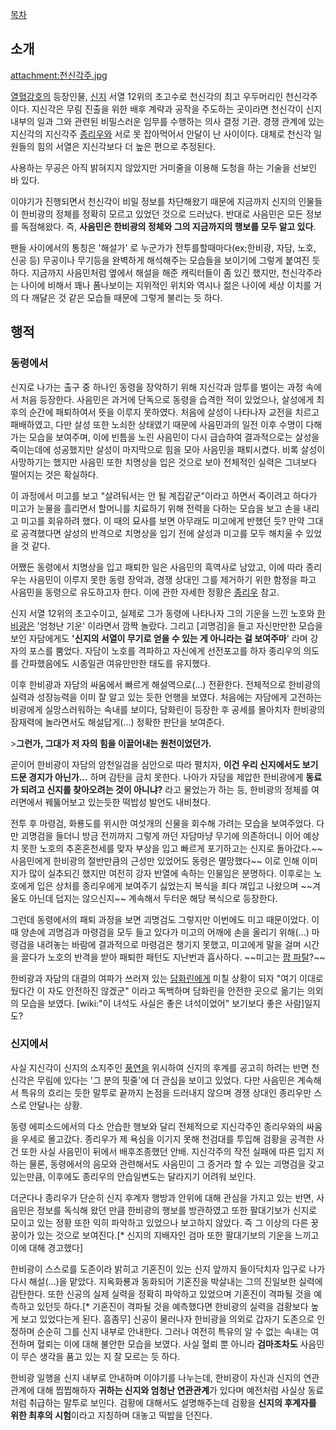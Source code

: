 [[목차]]
== 소개 == 
attachment:천신각주.jpg

[[열혈강호]]의 등장인물, [[신지]] 서열 12위의 초고수로 천신각의 최고 우두머리인 천신각주이다. 지신각은 무림 진출을 위한 배후 계략과 공작을 주도하는 곳이라면 천신각이 신지 내부의 일과 그와 관련된 비밀스러운 임무를 수행하는 의사 결정 기관. 경쟁 관계에 있는 지신각의 지신각주 [[종리우]]와 서로 못 잡아먹어서 안달이 난 사이이다. 대체로 천신각 일원들의 힘의 서열은 지신각보다 더 높은 편으로 추정된다. 

사용하는 무공은 아직 밝혀지지 않았지만 거미줄을 이용해 도청을 하는 기술을 선보인 바 있다. 

이야기가 진행되면서 천신각이 비밀 정보를 차단해왔기 때문에 지금까지 신지의 인물들이 한비광의 정체를 정확히 모르고 있었던 것으로 드러났다. 반대로 사음민은 모든 정보를 독점해왔다. 즉, '''사음민은 한비광의 정체와 그의 지금까지의 행보를 모두 알고 있다'''.

팬들 사이에서의 통칭은 '해설가' 로 누군가가 전투를할때마다(ex;한비광, 자담, 노호, 신공 등) 무공이나 무기등을 완벽하게 해석해주는 모습들을 보이기에 그렇게 붙여진 듯 하다. 지금까지 사음민처럼 옆에서 해설을 해준 캐릭터들이 좀 있긴 했지만, 천신각주라는 나이에 비해서 꽤나 폼나보이는 지위적인 위치와 역시나 젊은 나이에 세상 이치를 거의 다 깨달은 것 같은 모습들 때문에 그렇게 불리는 듯 하다. 

== 행적 ==
=== 동령에서 === 
신지로 나가는 출구 중 하나인 동령을 장악하기 위해 지신각과 암투를 벌이는 과정 속에서 처음 등장한다. 
사음민은 과거에 단독으로 동령을 습격한 적이 있었으나, 살성에게 최후의 순간에 패퇴하여서 뜻을 이루지 못하였다. 처음에 살성이 나타나자 교전을 치르고 패배하였고, 다만 살성 또한 노쇠한 상태였기 때문에 사음민과의 일전 이후 수명이 다해가는 모습을 보여주며, 이에 빈틈을 노린 사음민이 다시 급습하여 결과적으로는 살성을 죽이는데에 성공했지만 살성이 마지막으로 힘을 모아 사음민을 패퇴시켰다. 비록 살성이 사망하기는 했지만 사음민 또한 치명상을 입은 것으로 보아 전체적인 실력은 그녀보다 떨어지는 것은 확실하다.

이 과정에서 미고를 보고 "살려둬서는 안 될 계집같군"이라고 하면서 죽이려고 하다가 미고가 눈물을 흘리면서 할머니를 치료하기 위해 전력을 다하는 모습을 보고 손을 내리고 미고를 회유하려 했다. 이 때의 묘사를 보면 아무래도 미고에게 반했던 듯? 만약 그대로 공격했다면 살성의 반격으로 치명상을 입기 전에 살성과 미고를 모두 해치울 수 있었을 것 같다.

어쨌든 동령에서 치명상을 입고 패퇴한 일은 사음민의 흑역사로 남았고, 이에 따라 종리우는 사음민이 이루지 못한 동령 장악과, 경쟁 상대인 그를 제거하기 위한 함정을 파고 사음민을 동령으로 유도하고자 한다. 이에 관한 자세한 정황은 [[종리우]] 참고.

신지 서열 12위의 초고수이고, 실제로 그가 동령에 나타나자 그의 기운을 느낀 노호와 [[한비광]]은 '엄청난 기운' 이라면서 깜짝 놀랐다. 그리고 [괴명검]을 들고 자신만만한 모습을 보인 자담에게도 ''''신지의 서열이 무기로 얻을 수 있는 게 아니라는 걸 보여주마'''' 라며 강자의 포스를 뿜었다. 자담이 노호를 격파하고 자신에게 선전포고를 하자 종리우의 의도를 간파했음에도 시종일관 여유만만한 태도를 유지했다.

이후 한비광과 자담의 싸움에서 빠르게 해설역으로(...) 전환한다. 전체적으로 한비광의 실력과 성장능력을 이미 잘 알고 있는 듯한 언행을 보였다. 처음에는 자담에게 고전하는 비광에게 실망스러워하는 속내를 보이다, 담화린이 등장한 후 공세를 몰아치자 한비광의 잠재력에 놀라면서도 해설답게(...) 정확한 판단을 보여준다.

>'''그런가, 그대가 저 자의 힘을 이끌어내는 원천이었던가.'''

곧이어 한비광이 자담의 암천일검을 심안으로 따라 펼치자, '''이건 우리 신지에서도 보기 드문 경지가 아닌가...''' 하며 감탄을 금치 못한다. 나아가 자담을 제압한 한비광에게 '''동료가 되려고 신지를 찾아오려는 것이 아니냐?''' 라고 물었는가 하는 등, 한비광의 정체를 여러면에서 꿰뚫어보고 있는듯한 떡밥성 발언도 내비쳤다.

전투 후 마령검, 화룡도를 위시한 여섯개의 신물을 회수해 가려는 모습을 보여주었다. 다만 괴명검을 들더니 방금 전끼까지 그렇게 까던 자담마냥 무기에 의존하더니 이어 예상치 못한 노호의 추혼혼천세를 맞자 부상을 입고 빠르게 포기하고는 신지로 돌아갔다.~~사음민에게 한비광의 절반만큼의 근성만 있었어도 동령은 멸망했다~~  이로 인해 이미지가 많이 실추되긴 했지만 여전히 강자 반열에 속하는 인물임은 분명하다. 이후로는 노호에게 입은 상처를 종리우에게 보여주기 싫었는지 복식을 죄다 껴입고 나왔으며 ~~겨울도 아닌데 덥지는 않으신지~~ 계속해서 두터운 해당 복식으로 등장한다. 

그런데 동령에서의 패퇴 과정을 보면 괴명검도 그렇지만 이번에도 미고 때문이었다. 이 때 양손에 괴명검과 마령검을 모두 들고 있다가 미고의 어깨에 손을 올리기 위해(...) 마령검을 내려놓는 바람에 결과적으로 마령검은 챙기지 못했고, 미고에게 말을 걸며 시간을 끌다가 노호의 반격을 받아 패퇴한 패턴도 지난번과 흡사하다. ~~미고는 [[팜 파탈]]?~~

한비광과 자담의 대결의 여파가 쓰러져 있는 [[담화린]]에게 미칠 상황이 되자 "여기 이대로 뒀다간 이 자도 안전하진 않겠군" 이라고 독백하며 담화린을 안전한 곳으로 옮기는 의외의 모습을 보였다. [wiki:"이 녀석도 사실은 좋은 녀석이었어" 보기보다 좋은 사람]일지도?

=== 신지에서 === 
사실 지신각이 신지의 소지주인 [[풍연]]을 위시하여 신지의 후계를 공고히 하려는 반면 천신각은 무림에 있다는 '그 분의 핏줄'에 더 관심을 보이고 있었다. 다만 사음민은 계속해서 특유의 흐리는 듯한 말투로 끝까지 논점을 드러내지 않으며 경쟁 상대인 종리우만 스스로 안달나는 상황.  

동령 에피소드에서의 다소 안습한 행보와 달리 전체적으로 지신각주인 종리우와의 싸움을 우세로 몰고갔다. 종리우가 제 욕심을 이기지 못해 천검대를 투입해 검황을 공격한 사건 또한 사실 사음민이 뒤에서 배후조종했던 안배. 지신각주의 작전 실패에 따른 입지 저하는 물론, 동령에서의 음모와 관련해서도 사음민이 그 증거라 할 수 있는 괴명검을 갖고 있는만큼, 이후에도 종리우의 안습일변도는 달라지기 어려워 보인다.

더군다나 종리우가 단순히 신지 후계자 행방과 안위에 대해 관심을 가지고 있는 반면, 사음민은 정보를 독식해 왔던 만큼 한비광의 행보를 방관하였고 또한 팔대기보가 신지로 모이고 있는 정황 또한 익히 파악하고 있었으나 보고하지 않았다. 즉 그 이상의 다른 꿍꿍이가 있는 것으로 보여진다.[* 신지의 지배자인 검마 또한 팔대기보의 기운을 느끼고 이에 대해 경고했다]

한비광이 스스로를 도존이라 밝히고 기혼진이 있는 신지 앞까지 들이닥치자 입구로 나가 다시 해설(...)을 맡았다. 지옥화룡과 동화되어 기혼진을 박살내는 그의 진일보한 실력에 감탄한다. 또한 신공의 실제 실력을 정확히 파악하고 있었으며 기혼진이 격파될 것을 예측하고 있던듯 하다.[* 기혼진이 격파될 것을 예측했다면 한비광의 실력을 검황보다 높게 보고 있었다는게 된다. 흠좀무] 신공이 물러나자 한비광을 의외로 갑자기 도존으로 인정하며 순순히 그를 신지 내부로 안내한다. 그러나 여전히 특유의 알 수 없는 속내는 여전하며 혈뢰는 이에 대해 불안한 모습을 보였다. 사실 혈뢰 뿐 아니라 '''검마조차도''' 사음민이 무슨 생각을 품고 있는 지 잘 모르는 듯 하다.  

한비광 일행을 신지 내부로 안내하며 이야기를 나누는데, 한비광이 자신과 신지의 연관관계에 대해 찝찝해하자 '''귀하는 신지와 엄청난 연관관계'''가 있다며 예전처럼 사실상 동료처럼 취급하는 말투로 보인다. 검황에 대해서도 설명해주는데 검황을 '''신지의 후계자를 위한 최후의 시험'''이라고 지칭하며 대놓고 떡밥을 던진다. 

